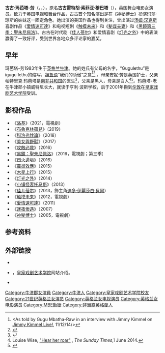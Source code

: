 {{NoteTA
|G1=Movie
|G2=Show
|1=zh-cn:拉瑞·克劳; zh-tw:愛情速可達; zh-hk:來佬奇緣;
}}
{{藝人
| type             = 女演員
| name             = 古古·玛芭塔-勞<br/>Gugu Mbatha-Raw
| image            = Gugu Mbatha-Raw 2013 TIFF.jpg
| caption          = 古古·玛芭塔-劳于2013年[[多伦多国际电影节|多伦多国际电影节]]
| birth_name       = 古古雷特胡·索菲亚·穆巴塔<br/>Gugulethu Sophia Mbatha
| birth_date       = {{birth date and age|1983|4|13}}
| birth_place      = {{UK}}[[牛津郡|牛津郡]][[牛津|牛津]]
| education        = [[皇家戏剧艺术学院|皇家戏剧艺术学院]]
| occupation       = 演员
| yearsactive      = 2004年至今
}}

'''古古·玛芭塔-劳'''（{{lang-en|'''Gugu Mbatha-Raw'''}}，{{bd|1983年|4月13日|}}，{{IPAc-en|ˈ|g|uː|g|uː|_|ə|m|ˈ|b|ɑː|t|ə|_|r|ɔː}}），原名'''古古雷特胡·索菲亚·穆巴塔'''（{{lang-en|'''Gugulethu Sophia Mbatha'''}}），英国舞台电影女演员。致力于英国电视和舞台作品，古古首个知名演出是在《[[神秘博士|神秘博士]]》扮演玛莎·琼斯的妹妹这一固定角色。她出演的美国作品也得到关注，曾出演过[[汤姆·汉克斯|汤姆·汉克斯]]喜剧作品《[[愛情速可達|愛情速可達]]》和电视短剧《[[触摸未来|触摸未来]]》和《[[秘谍夫妻|秘谍夫妻]]》和《[[黑鏡第三季：聖朱尼佩洛|黑鏡第三季：聖朱尼佩洛]]》。古古在时代剧《[[佳人蓓尔|佳人蓓尔]]》和爱情喜剧《[[灯光之外|灯光之外]]》中的表演赢得了一致好评，受到世界各地众多评论家的嘉奖。

== 早年 ==
玛芭塔-劳1983年生于[[英格兰|英格兰]][[牛津|牛津]]。她的姓氏有父母的名字，“Gugulethu”是igugu lethu的缩写，[[祖鲁语|祖鲁语]]“我们的骄傲”之意<ref><As told by Gugu Mbatha-Raw in an interview with Jimmy Kimmel on [[Jimmy_Kimmel_Live!|Jimmy Kimmel Live!]], 11/12/14/></ref><ref>{{cite news|url=http://www.swide.com/celebrities/gugu-mbatha-raw-5-facts-including-boyfriend-rumors-harry-lloyd-and-films-2014/2014/04/23|work=Swide|first=Ben|last=Taylor|title=5 things about 'Belle' Gugu Mbatha-Raw|date=23 April 2014|access-date=2015-05-01|archive-url=https://web.archive.org/web/20150103203350/http://www.swide.com/celebrities/gugu-mbatha-raw-5-facts-including-boyfriend-rumors-harry-lloyd-and-films-2014/2014/04/23|archive-date=2015-01-03|dead-url=yes}}</ref> 。母亲安妮·劳是英国护士，父亲帕特里克·玛芭塔是[[南非共和国|南非共和国]]的医生<ref>{{cite web|url=http://www.complexmag.ca/pop-culture/2012/06/the-50-hottest-biracial-women/gugu-mbatha-raw|title=Gugu Mbatha-Raw — The 50 Hottest Biracial Women|publisher=Complexmag.ca|date=12 June 2012|accessdate=28 February 2014}}</ref>，父亲是黑人，母亲是白人<ref>Louise Wise, [http://www.thesundaytimes.co.uk/sto/culture/film_and_tv/article1415482.ece?CMP=OTH-gnws-standard-2014_05_31 "Hear her roar"] {{Wayback|url=http://www.thesundaytimes.co.uk/sto/culture/film_and_tv/article1415482.ece?CMP=OTH-gnws-standard-2014_05_31 |date=20160303232133 }}, ''The Sunday Times'',1 June 2014.</ref><ref>{{Cite web |url=http://www.thesundaytimes.co.uk/sto/culture/film_and_tv/article1415482.ece?CMP=OTH-gnws-standard-2014_05_31 |title=存档副本 |access-date=2015-05-01 |archive-date=2016-03-03 |archive-url=https://web.archive.org/web/20160303232133/http://www.thesundaytimes.co.uk/sto/culture/film_and_tv/article1415482.ece?CMP=OTH-gnws-standard-2014_05_31 |dead-url=no }}</ref>。玛芭塔-老在牛津郡小镇威特尼长大，就读于亨利·波斯学校，后于2001年搬到[[伦敦|伦敦]]在[[皇家戏剧艺术学院|皇家戏剧艺术学院]]受训。

== 影视作品 ==
*《[[洛基_(電視劇)|洛基]]》（2021，電視劇）
*《[[布魯克林孤兒_(電影)|布魯克林孤兒]]》（2019）
*《[[科洛弗悖論|科洛弗悖論]]》（2018）
*《[[美女與野獸_(2017年電影)|美女與野獸]]》（2017）
*《[[攻敵必救|攻敵必救]]》（2016）
*《[[圣朱尼佩洛|黑鏡：聖朱尼佩洛]]》（2016，電視劇；第三季）
*《[[烈火邊境|烈火邊境]]》（2016）
*《[[震盪效應|震盪效應]]》（2015）
*《[[木星上行|木星上行]]》（2015）
*《[[灯光之外|灯光之外]]》（2014）
*《[[小镇怪客托马斯|小镇怪客托马斯]]》（2013）
*《[[佳儿蓓尔|佳儿蓓尔]]》（2013，飾主角[[迪多·伊麗莎白·貝爾|迪多·伊麗莎白·貝爾]]）
*《[[触摸未来|触摸未来]]》（2012，電視劇）
*《[[愛情速可達|愛情速可達]]》（2011）
*《[[迷夜惨遇|迷夜惨遇]]》（2007）
*《[[神秘博士|神秘博士]]》（2005，電視劇）

== 参考资料 ==
{{reflist|2}}
== 外部链接 ==
{{Portal box|英国|电影|人物}}
*{{IMDb name|1813221|Gugu Mbatha-Raw|古古·玛芭塔-劳}}
*{{Cite web |url=http://www.rada.org/grad04/mba.html |title=Profile of Gugu Mbatha-Raw |access-date=2015-05-01 |archive-url=https://web.archive.org/web/20080213091736/http://www.rada.org/grad04/mba.html |archive-date=2008-02-13 |dead-url=yes }}，[[皇家戏剧艺术学院|皇家戏剧艺术学院]]网站介绍。
*{{Instagram|gugumbatharaw }}


{{Authority control}}

{{DEFAULTSORT:Mbatha-Raw, Gugu}}
[[Category:牛津郡女演員|Category:牛津郡女演員]]
[[Category:牛津人|Category:牛津人]]
[[Category:皇家戏剧艺术学院校友|Category:皇家戏剧艺术学院校友]]
[[Category:21世纪英格兰女演员|Category:21世纪英格兰女演员]]
[[Category:英格兰女电视演员|Category:英格兰女电视演员]]
[[Category:英格兰女电影演员|Category:英格兰女电影演员]]
[[Category:MBE勳銜|Category:MBE勳銜]]
[[Category:非洲裔英格蘭人|Category:非洲裔英格蘭人]]
